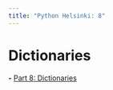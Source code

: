 ```yaml
---
title: "Python Helsinki: 8"
---
```


# Dictionaries

**-** [Part 8: Dictionaries](https://programming-24.mooc.fi/part-8/1-dictionaries){.external target='_blank'}
